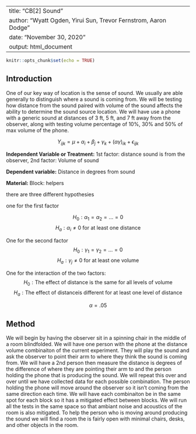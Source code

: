 
---
title: "CB[2] Sound"
author: "Wyatt Ogden, Yirui Sun, Trevor Fernstrom, Aaron Dodge"
date: "November 30, 2020"
output: html_document
---

```r
knitr::opts_chunk$set(echo = TRUE)
```

## Introduction

One of our key way of location is the sense of sound. We usually are able generally to distinguish where a sound is coming from. We will be testing how distance from the sound paired with volume of the sound affects the ability to determine the sound source location. We will have use a phone with a generic sound at distances of 3 ft, 5 ft, and 7 ft away from the observer, along with testing volume percentage of 10%, 30% and 50% of max volume of the phone.

$$
  Y_{ijk} = \mu + \alpha_i + \beta_{j} + \gamma_k + (\alpha\gamma)_{ik} +\epsilon_{ijk}
$$

**Independent Variable or Treatment:** 1st factor: distance sound is from the observer,  2nd factor: Volume of sound

**Dependent variable:** Distance in degrees from sound

**Material:** Block: helpers


there are three different hypothesies

one for the first factor

$$
  H_0: \alpha_1 = \alpha_2 = \ldots = 0
$$
$$
  H_a: \alpha_i \neq 0 \ \text{for at least one distance} 
$$

One for the second factor
$$
  H_0: \gamma_1 = \gamma_2 = \ldots = 0
$$
$$
  H_a: \gamma_j \neq 0 \ \text{for at least one volume}
$$

One for the interaction of the two factors:
$$
  H_0: \text{The effect of distance} \ \text{is the same for all levels of volume}
$$
$$
  H_a: \text{The effect of distance} \text{is different for at least one level of distance}
$$

$$
\alpha = .05
$$

## Method

We will begin by having the observer sit in a spinning chair in the middle of a room blindfolded. We will have one person with the phone at the distance volume combinaiton of the current experiment. They will play the sound and ask the observer to point their arm to where they think the sound is coming from. We will have a 2nd person then measure the distance is degrees of the difference of where they are pointing their arm to and the person holding the phone that is producing the sound. We will repeat this over and over until we have collected data for each possible combination. The person holding the phone will move around the observer so it isn't coming from the same direction each time. We will have each combinaiton be in the same spot for each block so it has a mitigated effect between blocks. We will run all the tests in the same space so that ambiant noise and acoustics of the room is also mitigated. To help the person who is moving around producing the sound we will find a room the is fairly open with minimal chairs, desks, and other objects in the room.

